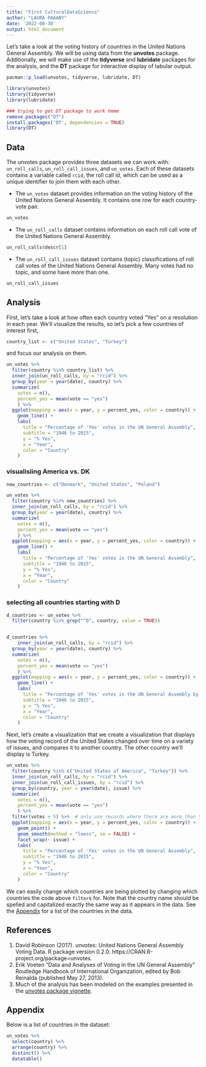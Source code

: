 ```yaml
---
title: "First CulturalDataScience"
author: "LAURA PAAABY"
date: '2022-08-30'
output: html_document
---
```


Let's take a look at the voting history of countries in the United Nations 
General Assembly. We will be using data from the __unvotes__ package. 
Additionally, we will make use of the __tidyverse__ and __lubridate__ packages 
for the analysis, and the __DT__ package for interactive display of tabular 
output.

```r
pacman::p_load(unvotes, tidyverse, lubridate, DT)
```


```r
library(unvotes)
library(tidyverse)
library(lubridate)

### trying to get DT package to work hmmm 
remove.packages("DT")
install.packages('DT', dependencies = TRUE)
library(DT)
```

## Data

The unvotes package provides three datasets we can work with: `un_roll_calls`, 
`un_roll_call_issues`, and `un_votes`. Each of these datasets contains a 
variable called `rcid`, the roll call id, which can be used as a unique 
identifier to join them with each other.

- The `un_votes` dataset provides information on the voting history of the 
United Nations General Assembly. It contains one row for each country-vote pair.

```r
un_votes
```

- The `un_roll_calls` dataset contains information on each roll call vote of 
the United Nations General Assembly.

```r
un_roll_calls$descr[1]
```

- The `un_roll_call_issues` dataset contains (topic) classifications of roll 
call votes of the United Nations General Assembly. Many votes had no topic, 
and some have more than one.

```r
un_roll_call_issues
```

## Analysis

First, let's take a look at how often each country voted "Yes" on a resolution 
in each year. We'll visualize the results, so let's pick a few countries of 
interest first,

```r
country_list <- c("United States", "Turkey")
```

and focus our analysis on them.

```r
un_votes %>%
  filter(country %in% country_list) %>%
  inner_join(un_roll_calls, by = "rcid") %>%
  group_by(year = year(date), country) %>%
  summarize(
    votes = n(),
    percent_yes = mean(vote == "yes")
    ) %>%
  ggplot(mapping = aes(x = year, y = percent_yes, color = country)) +
    geom_line() +
    labs(
      title = "Percentage of 'Yes' votes in the UN General Assembly",
      subtitle = "1946 to 2015",
      y = "% Yes",
      x = "Year",
      color = "Country"
    )
```

### visualisiing America vs. DK
``` r
new_countries <- c("Denmark", "United States", "Poland")

un_votes %>%
  filter(country %in% new_countries) %>%
  inner_join(un_roll_calls, by = "rcid") %>%
  group_by(year = year(date), country) %>%
  summarize(
    votes = n(),
    percent_yes = mean(vote == "yes")
    ) %>%
  ggplot(mapping = aes(x = year, y = percent_yes, color = country)) +
    geom_line() +
    labs(
      title = "Percentage of 'Yes' votes in the UN General Assembly",
      subtitle = "1946 to 2015",
      y = "% Yes",
      x = "Year",
      color = "Country"
    )
```
### selecting all countries starting with D
``` r
d_countries <- un_votes %>%
  filter(country %in% grep("^D", country, value = TRUE))


d_countries %>%
    inner_join(un_roll_calls, by = "rcid") %>%
  group_by(year = year(date), country) %>%
  summarize(
    votes = n(),
    percent_yes = mean(vote == "yes")
    ) %>%
  ggplot(mapping = aes(x = year, y = percent_yes, color = country)) +
    geom_line() +
    labs(
      title = "Percentage of 'Yes' votes in the UN General Assembly by Countries Starting w. D",
      subtitle = "1946 to 2015",
      y = "% Yes",
      x = "Year",
      color = "Country"
    )
``` 


Next, let's create a visualization that we create a visualization that displays 
how the voting record of the United States changed over time on a variety of 
issues, and compares it to another country. The other country we'll display is 
Turkey.

```r
un_votes %>%
  filter(country %in% c("United States of America", "Turkey")) %>%
  inner_join(un_roll_calls, by = "rcid") %>%
  inner_join(un_roll_call_issues, by = "rcid") %>%
  group_by(country, year = year(date), issue) %>%
  summarize(
    votes = n(),
    percent_yes = mean(vote == "yes")
    ) %>%
  filter(votes > 5) %>%  # only use records where there are more than 5 votes
  ggplot(mapping = aes(x = year, y = percent_yes, color = country)) +
    geom_point() +
    geom_smooth(method = "loess", se = FALSE) +
    facet_wrap(~ issue) +
    labs(
      title = "Percentage of 'Yes' votes in the UN General Assembly",
      subtitle = "1946 to 2015",
      y = "% Yes",
      x = "Year",
      color = "Country"
    )
```

We can easily change which countries are being plotted by changing which 
countries the code above `filter`s for. Note that the country name should be 
spelled and capitalized exactly the same way as it appears in the data. See 
the [Appendix](#appendix) for a list of the countries in the data.

## References

1. David Robinson (2017). unvotes: United Nations General Assembly Voting Data. 
R package version 0.2.0. https://CRAN.R-project.org/package=unvotes.
2. Erik Voeten "Data and Analyses of Voting in the UN General Assembly" 
Routledge Handbook of International Organization, edited by Bob Reinalda 
(published May 27, 2013).
3. Much of the analysis has been modeled on the examples presented in the 
[unvotes package vignette](https://cran.r-project.org/web/packages/unvotes/vignettes/unvotes.html).

## Appendix {#appendix}

Below is a list of countries in the dataset:

```r
un_votes %>% 
  select(country) %>%
  arrange(country) %>% 
  distinct() %>%
  datatable()
```

